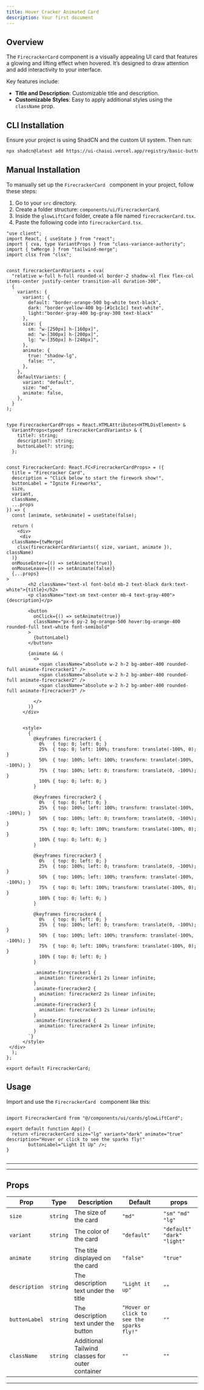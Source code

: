 ```yaml
---
title: Hover Cracker Animated Card
description: Your first document
---
```




## Overview

The `FirecrackerCard` component is a visually appealing UI card that features a glowing and lifting effect when hovered. It’s designed to draw attention and add interactivity to your interface.

Key features include:

- **Title and Description**: Customizable title and description.
- **Customizable Styles**: Easy to apply additional styles using the `className` prop.


<ComponentPreview code={FirecrackerCard}>
  <FireCrackerAnimatedCard></FireCrackerAnimatedCard>
</ComponentPreview>

## CLI Installation

Ensure your project is using ShadCN and the custom UI system. Then run:

```bash
npx shadcn@latest add https://ui-chaiui.vercel.app/registry/basic-button.json

```
## Manual Installation

To manually set up the `FirecrackerCard ` component in your project, follow these steps:

1. Go to your `src` directory.
2. Create a folder structure: `components/ui/FirecrackerCard`.
3. Inside the `glowLiftCard` folder, create a file named `firecrackerCard.tsx`.
4. Paste the following code into `firecrackerCard.tsx`.

```tsx
"use client";
import React, { useState } from "react";
import { cva, type VariantProps } from "class-variance-authority";
import { twMerge } from "tailwind-merge";
import clsx from "clsx";


const firecrackerCardVariants = cva(
  "relative w-full h-full rounded-xl border-2 shadow-xl flex flex-col items-center justify-center transition-all duration-300",
  {
    variants: {
      variant: {
        default: "border-orange-500 bg-white text-black",
        dark: "border-yellow-400 bg-[#1c1c1c] text-white",
        light:"border-gray-400 bg-gray-300 text-black"
      },
      size: {
        sm: "w-[250px] h-[160px]",
        md: "w-[300px] h-[200px]",
        lg: "w-[350px] h-[240px]",
      },
      animate: {
        true: "shadow-lg",
        false: "",
      },
    },
    defaultVariants: {
      variant: "default",
      size: "md",
      animate: false,
    },
  }
);


type FirecrackerCardProps = React.HTMLAttributes<HTMLDivElement> &
  VariantProps<typeof firecrackerCardVariants> & {
    title?: string;
    description?: string;
    buttonLabel?: string;
  };


const FirecrackerCard: React.FC<FirecrackerCardProps> = ({
  title = "Firecracker Card",
  description = "Click below to start the firework show!",
  buttonLabel = "Ignite Fireworks",
  size,
  variant,
  className,
  ...props
}) => {
  const [animate, setAnimate] = useState(false);

  return (
    <div>
     <div
  className={twMerge(
    clsx(firecrackerCardVariants({ size, variant, animate }), className)
  )}
  onMouseEnter={() => setAnimate(true)}
  onMouseLeave={() => setAnimate(false)}
  {...props}
>
        <h2 className="text-xl font-bold mb-2 text-black dark:text-white">{title}</h2>
        <p className="text-sm text-center mb-4 text-gray-400">{description}</p>

        <button
          onClick={() => setAnimate(true)}
          className="px-6 py-2 bg-orange-500 hover:bg-orange-400 rounded-full text-white font-semibold"
        >
          {buttonLabel}
        </button>

        {animate && (
          <>
            <span className="absolute w-2 h-2 bg-amber-400 rounded-full animate-firecracker1" />
            <span className="absolute w-2 h-2 bg-amber-400 rounded-full animate-firecracker2" />
            <span className="absolute w-2 h-2 bg-amber-400 rounded-full animate-firecracker3" />
           
          </>
        )}
      </div>


      <style>
        {`
          @keyframes firecracker1 {
            0%   { top: 0; left: 0; }
            25%  { top: 0; left: 100%; transform: translate(-100%, 0); }
            50%  { top: 100%; left: 100%; transform: translate(-100%, -100%); }
            75%  { top: 100%; left: 0; transform: translate(0, -100%); }
            100% { top: 0; left: 0; }
          }

          @keyframes firecracker2 {
            0%   { top: 0; left: 0; }
            25%  { top: 100%; left: 100%; transform: translate(-100%, -100%); }
            50%  { top: 100%; left: 0; transform: translate(0, -100%); }
            75%  { top: 0; left: 100%; transform: translate(-100%, 0); }
            100% { top: 0; left: 0; }
          }

          @keyframes firecracker3 {
            0%   { top: 0; left: 0; }
            25%  { top: 100%; left: 0; transform: translate(0, -100%); }
            50%  { top: 100%; left: 100%; transform: translate(-100%, -100%); }
            75%  { top: 0; left: 100%; transform: translate(-100%, 0); }
            100% { top: 0; left: 0; }
          }

          @keyframes firecracker4 {
            0%   { top: 0; left: 0; }
            25%  { top: 100%; left: 0; transform: translate(0, -100%); }
            50%  { top: 100%; left: 100%; transform: translate(-100%, -100%); }
            75%  { top: 0; left: 100%; transform: translate(-100%, 0); }
            100% { top: 0; left: 0; }
          }

          .animate-firecracker1 {
            animation: firecracker1 2s linear infinite;
          }
          .animate-firecracker2 {
            animation: firecracker2 2s linear infinite;
          }
          .animate-firecracker3 {
            animation: firecracker3 2s linear infinite;
          }
          .animate-firecracker4 {
            animation: firecracker4 2s linear infinite;
          }
        `}
      </style>
 </div>
  );
};

export default FirecrackerCard;

```


## Usage
Import and use the `FirecrackerCard ` component like this:
```tsx

import FirecrackerCard from "@/components/ui/cards/glowLiftCard";

export default function App() {
  return <firecrackerCard size="lg" variant="dark" animate="true" description="Hover or click to see the sparks fly!"
        buttonLabel="Light It Up" />;
}


```
---

---

## Props

| **Prop**    | **Type**   | **Description**                                  | **Default**                                 | **props**         |
|-------------|------------|--------------------------------------------------|---------------------------------------------|-------------------|
| `size`     | `string`   | The size of the card                              | `"md"`                                      | `"sm"` `"md"` `"lg"`    |
| `variant`     | `string`   | The color of the card                          | `"default"`                                 | `"default"` `"dark"` `"light"`  |
| `animate`     | `string`   | The title displayed on the card                  | `"false"`                                 |     `"true"`            |
| `description` | `string`   | 	The description text under the title          | `"Light it up"`                             |        `""`            |
| `buttonLabel` | `string`   | 	The description text under the button          | `"Hover or click to see the sparks fly!"`  |        `""`            |
| `className` | `string`   | 	Additional Tailwind classes for outer container | `""`                                        |          `""`          |
---